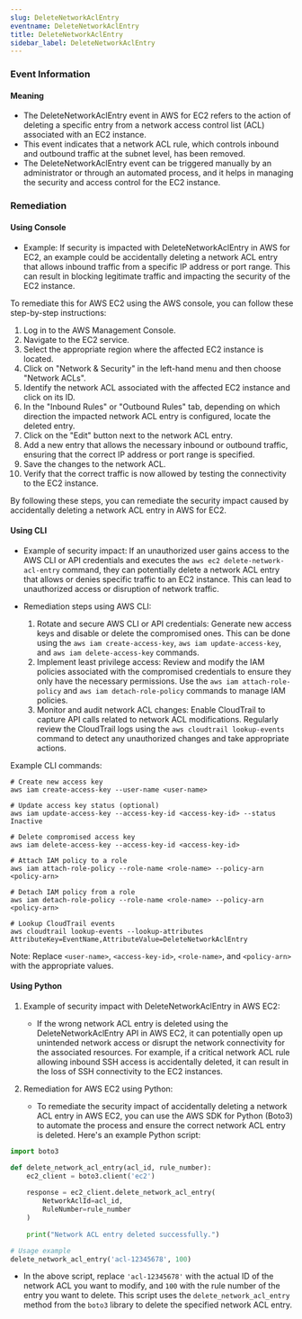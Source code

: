 ```yaml
--- 
slug: DeleteNetworkAclEntry
eventname: DeleteNetworkAclEntry
title: DeleteNetworkAclEntry
sidebar_label: DeleteNetworkAclEntry
---
```

                       
### Event Information

#### Meaning

- The DeleteNetworkAclEntry event in AWS for EC2 refers to the action of deleting a specific entry from a network access control list (ACL) associated with an EC2 instance.
- This event indicates that a network ACL rule, which controls inbound and outbound traffic at the subnet level, has been removed.
- The DeleteNetworkAclEntry event can be triggered manually by an administrator or through an automated process, and it helps in managing the security and access control for the EC2 instance.

### Remediation

#### Using Console

- Example: If security is impacted with DeleteNetworkAclEntry in AWS for EC2, an example could be accidentally deleting a network ACL entry that allows inbound traffic from a specific IP address or port range. This can result in blocking legitimate traffic and impacting the security of the EC2 instance.

To remediate this for AWS EC2 using the AWS console, you can follow these step-by-step instructions:

1. Log in to the AWS Management Console.
2. Navigate to the EC2 service.
3. Select the appropriate region where the affected EC2 instance is located.
4. Click on "Network & Security" in the left-hand menu and then choose "Network ACLs".
5. Identify the network ACL associated with the affected EC2 instance and click on its ID.
6. In the "Inbound Rules" or "Outbound Rules" tab, depending on which direction the impacted network ACL entry is configured, locate the deleted entry.
7. Click on the "Edit" button next to the network ACL entry.
8. Add a new entry that allows the necessary inbound or outbound traffic, ensuring that the correct IP address or port range is specified.
9. Save the changes to the network ACL.
10. Verify that the correct traffic is now allowed by testing the connectivity to the EC2 instance.

By following these steps, you can remediate the security impact caused by accidentally deleting a network ACL entry in AWS for EC2.

#### Using CLI

- Example of security impact: If an unauthorized user gains access to the AWS CLI or API credentials and executes the `aws ec2 delete-network-acl-entry` command, they can potentially delete a network ACL entry that allows or denies specific traffic to an EC2 instance. This can lead to unauthorized access or disruption of network traffic.

- Remediation steps using AWS CLI:
  1. Rotate and secure AWS CLI or API credentials: Generate new access keys and disable or delete the compromised ones. This can be done using the `aws iam create-access-key`, `aws iam update-access-key`, and `aws iam delete-access-key` commands.
  2. Implement least privilege access: Review and modify the IAM policies associated with the compromised credentials to ensure they only have the necessary permissions. Use the `aws iam attach-role-policy` and `aws iam detach-role-policy` commands to manage IAM policies.
  3. Monitor and audit network ACL changes: Enable CloudTrail to capture API calls related to network ACL modifications. Regularly review the CloudTrail logs using the `aws cloudtrail lookup-events` command to detect any unauthorized changes and take appropriate actions.

Example CLI commands:
```
# Create new access key
aws iam create-access-key --user-name <user-name>

# Update access key status (optional)
aws iam update-access-key --access-key-id <access-key-id> --status Inactive

# Delete compromised access key
aws iam delete-access-key --access-key-id <access-key-id>

# Attach IAM policy to a role
aws iam attach-role-policy --role-name <role-name> --policy-arn <policy-arn>

# Detach IAM policy from a role
aws iam detach-role-policy --role-name <role-name> --policy-arn <policy-arn>

# Lookup CloudTrail events
aws cloudtrail lookup-events --lookup-attributes AttributeKey=EventName,AttributeValue=DeleteNetworkAclEntry
```
Note: Replace `<user-name>`, `<access-key-id>`, `<role-name>`, and `<policy-arn>` with the appropriate values.

#### Using Python

1. Example of security impact with DeleteNetworkAclEntry in AWS EC2:
   - If the wrong network ACL entry is deleted using the DeleteNetworkAclEntry API in AWS EC2, it can potentially open up unintended network access or disrupt the network connectivity for the associated resources. For example, if a critical network ACL rule allowing inbound SSH access is accidentally deleted, it can result in the loss of SSH connectivity to the EC2 instances.

2. Remediation for AWS EC2 using Python:
   - To remediate the security impact of accidentally deleting a network ACL entry in AWS EC2, you can use the AWS SDK for Python (Boto3) to automate the process and ensure the correct network ACL entry is deleted. Here's an example Python script:

```python
import boto3

def delete_network_acl_entry(acl_id, rule_number):
    ec2_client = boto3.client('ec2')
    
    response = ec2_client.delete_network_acl_entry(
        NetworkAclId=acl_id,
        RuleNumber=rule_number
    )
    
    print("Network ACL entry deleted successfully.")

# Usage example
delete_network_acl_entry('acl-12345678', 100)
```

   - In the above script, replace `'acl-12345678'` with the actual ID of the network ACL you want to modify, and `100` with the rule number of the entry you want to delete. This script uses the `delete_network_acl_entry` method from the `boto3` library to delete the specified network ACL entry.


 